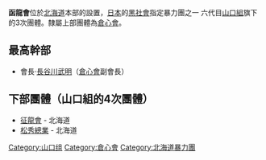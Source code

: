 '''函龍會'''位於[[北海道|北海道]]本部的設置，[[日本|日本]]的[[黑社會|黑社會]]指定暴力團之一 六代目[[山口組|山口組]]旗下的3次團體。隸屬上部團體為[[倉心會|倉心會]]。

==最高幹部==
*會長·[[長谷川武明|長谷川武明]]（[[倉心會|倉心會]]副會長）

==下部團體（山口組的4次團體）==
*[[征龍會|征龍會]] - 北海道
*[[松秀總業|松秀總業]] - 北海道

{{DEFAULTSORT:Hako ryū kai}}
[[Category:山口组|Category:山口组]]
[[Category:倉心會|Category:倉心會]]
[[Category:北海道暴力團|Category:北海道暴力團]]

{{Japan-org-stub}}